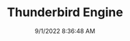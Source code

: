 ---
width: 4000
height: 6000
title: Thunderbird Engine
description: 1957 Thunderbird engine shot in Austin, TX.
date: 9/1/2022 8:36:48 AM
cameraMake: Sony
cameraModel: ILCE-7M3
lens: 50mm F1.4 DG HSM | Art 018
settingsfStop: f/1.4
settingsISO: ISO 50
settingsShutter: 1/800
settingsFocalLength: 50 mm
---